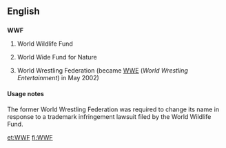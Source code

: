 ==English==

==={{initialism}}===
'''WWF'''

# {{formerly}} World Wildlife Fund
# World Wide Fund for Nature
# {{formerly}} World Wrestling Federation (became [[WWE]] (''World Wrestling Entertainment'') in May 2002)

====Usage notes====
The former World Wrestling Federation was required to change its name in response to a trademark infringement lawsuit filed by the World Wildlife Fund.

[[et:WWF]]
[[fi:WWF]]